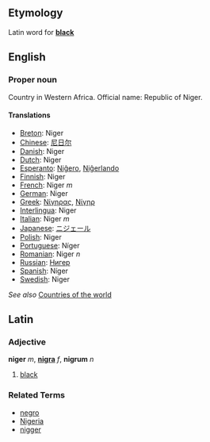 ==Etymology==
Latin word for '''[[black]]'''

==English==

===Proper noun===

Country in Western Africa. Official name: Republic of Niger.

====Translations====

*[[Breton]]: Niger
*[[Chinese]]: [[尼日尔]]
*[[Danish]]: Niger
*[[Dutch]]: Niger
*[[Esperanto]]: [[Niĝero]], [[Niĝerlando]]
*[[Finnish]]: Niger
*[[French]]: Niger ''m''
*[[German]]: Niger
*[[Greek]]: [[Νίγηρας]], [[Νίγηρ]]
*[[Interlingua]]: Niger
*[[Italian]]: Niger ''m''
*[[Japanese]]: [[ニジェール]]
*[[Polish]]: Niger
*[[Portuguese]]: Níger
*[[Romanian]]: Niger ''n''
*[[Russian]]: [[Нигер]]
*[[Spanish]]: Níger
*[[Swedish]]: Niger

''See also'' [[Countries of the world]]

==Latin==
===Adjective===
'''niger''' ''m'', '''[[nigra]]''' ''f'', '''nigrum''' ''n''

# [[black]]

===Related Terms===
*[[negro]]
*[[Nigeria]]
*[[nigger]]